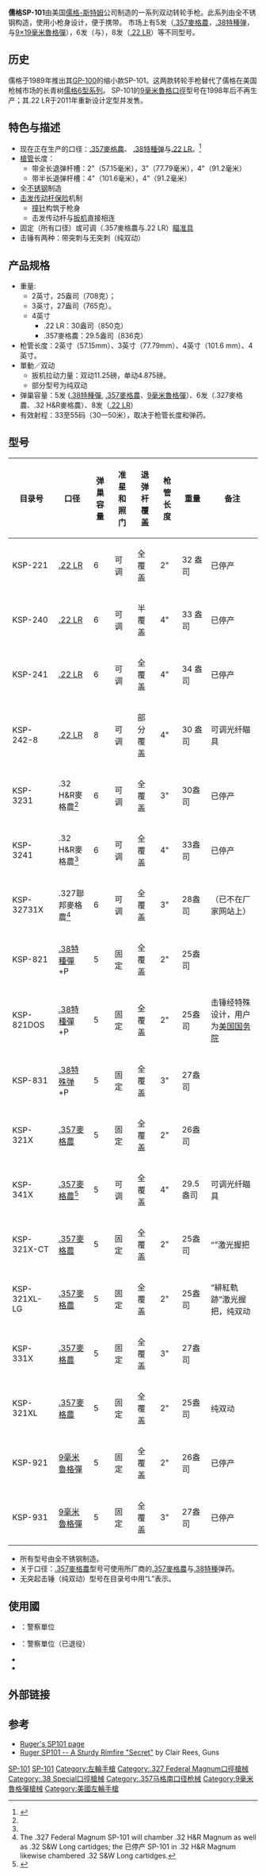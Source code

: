 {{noteTA
|G1=軍事
|G2=長度單位
|G3=Firearms
}}
{{Infobox Weapon
|name = SP101
|image = Image:Sp101corbon.JPG
|image_size= 300px
|caption = SP101
|origin = {{flagcountry|USA}}
|type = [[转轮手枪|转轮手枪]]
<!-- Type selection -->
|is_ranged =yes
<!-- Service history -->
|service = 
|used_by =
|wars = 
<!-- Production history -->
|designer = 
|design_date = 
|manufacturer =[[儒格-斯特姆|儒格-斯特姆]]
|production_date = 1989年—
|number = 
|variants = 见 ''[[#型号|型号]]''
<!-- General specifications -->
|weight = {{convert|25|-|30|oz|abbr=on}}<ref name=Rug>{{cite web|title=Ruger SP101|url=http://www.ruger.com/products/sp101/models.html|publisher=Sturm, Ruger & Co., Inc.|accessdate=7 December 2012|archive-date=2015-04-09|archive-url=https://www.webcitation.org/6XfDatGdJ?url=http://www.ruger.com/products/sp101/models.html|dead-url=no}}</ref>	
|length = {{convert|7.2|in|cm|abbr=on}}<br>{{convert|8|in|cm|abbr=on}}<br>{{convert|9.12|in|cm|abbr=on}}<ref name=Rug/>
|part_length = {{convert|2.25|in|cm|abbr=on}}<br>{{convert|3.06|in|cm|abbr=on}}<br>{{convert|4.2|in|cm|abbr=on}}<ref name=Rug/>
|crew =
<!-- Ranged weapon specifications --> 
|cartridge = [[.22_LR|.22 LR]]<br>[[.38_Special|.38特種弹]]<br>[[.357麥格農|.357麥格農]]<br>{{tsl|en|.327 Federal Magnum|.327聯邦麥格農}}<br>[[9×19mm魯格彈|9×19毫米魯格彈]]（已停产）<br>{{tsl|en|.32 H&R Magnum|.32 H&R麥格農}}（已停产）
|caliber = 
|action = [[扳機|双动]]式
|mode = 連發
|velocity = 
|range = 33—55码（30—50米）
|max_range = 約550码（500米）
|feed = 5／6／8发[[弹巢|弹巢]]<ref name=Rug/>
|sights= [[機械瞄具|機械瞄具]]
}}


'''儒格SP-101'''由美国[[儒格-斯特姆|儒格-斯特姆]]公司制造的一系列双动转轮手枪。此系列由全不锈钢构造，使用小枪身设计，便于携带。 市场上有5发（[[.357麥格農|.357麥格農]]，[[.38_Special|.38特種弹]]，与[[9×19mm魯格彈|9×19毫米魯格彈]]），6发（{{tsl|en|.327 Federal Magnum|.327聯邦麥格農}}与{{tsl|en|.32 H&R Magnum|.32 H&R麥格農}}），8发（[[.22_LR|.22 LR]]）等不同型号。

==历史==
儒格于1989年推出其[[Ruger_GP-100|GP-100]]的缩小款SP-101。这两款转轮手枪替代了儒格在美国枪械市场的长青树[[儒格保安6型左輪手槍|儒格6型系列]]。 SP-101的[[9×19mm魯格彈|9毫米魯格口徑]]型号在1998年后不再生产；其.22 LR于2011年重新设计定型并发售。

==特色与描述==
*现在正在生产的口径：[[.357麥格農|.357麥格農]]、 [[.38_Special|.38特種弹]]与[[.22_LR|.22 LR]]。<ref>{{Cite web |url=http://www.ruger.com/products/sp101/models.html |title=存档副本 |accessdate=2013-08-22 |archive-date=2015-04-09 |archive-url=https://www.webcitation.org/6XfDatGdJ?url=http://www.ruger.com/products/sp101/models.html |dead-url=no }}</ref>
*[[槍管|槍管]]长度：
**带全长退弹杆槽：2{{frac|1|4}}"（57.15毫米），3{{frac|1|16}}"（77.79毫米），4{{frac|1|5}}"（91.2毫米）
**带半长退弹杆槽：4"（101.6毫米），4{{frac|1|5}}"（91.2毫米）
*全[[不锈钢|不锈钢]]制造
*[[保险#击发传动杆|击发传动杆保险]]机制
**[[撞针|撞针]]构筑于枪身
**击发传动杆与[[扳机|扳机]]直接相连
*固定（所有口径）或可调（.357麥格農与.22 LR）[[瞄准具|瞄准具]]
*击锤有两种：带突刺与无突刺（纯双动）

== 产品规格 ==
*重量: 
**2{{frac|1|4}}英寸，25{{frac|1|2}}盎司（708克）；
**3{{frac|1|16}}英寸，27盎司（765克）。
**4{{frac|1|5}}英寸
*** .22 LR：30盎司（850克）
*** .357麥格農：29.5盎司（836克）
*枪管长度：2{{frac|1|4}}英寸（57.15mm）、3{{frac|1|16}}英寸（77.79mm）、4英寸（101.6 mm）、4{{frac|1|5}}英寸。
*單動／双动
**扳机拉动力量：双动11.25磅，单动4.875磅。
**部分型号为纯双动
*弹巢容量：5发 ([[.38特種彈|.38特種彈]], [[.357麥格農|.357麥格農]]、[[9×19mm魯格彈|9毫米魯格彈]]）、6发（.327麥格農、.32 H&R麥格農）、8发（[[.22_LR|.22 LR]]）
*有效射程：33至55码（30—50米），取决于枪管长度和弹药。{{Citation needed|date=January 2010}}

== 型号 ==
{| class="wikitable" border="1"
|-
! 目录号!! 口径 !! 弹巢容量 !! 准星和照门 !! 退弹杆覆盖 !! 枪管长度 !! 重量 !! 备注
|-
! KSP-221
| [[.22_LR|.22 LR]] || 6 || 可调 || 全覆盖 || 2{{frac|1|4}}" || 32 盎司 || 已停产
|-
! KSP-240
|[[.22_LR|.22 LR]] || 6 || 可调 || 半覆盖 || 4" || 33 盎司 || 已停产
|-
! KSP-241
| [[.22_LR|.22 LR]] || 6 || 可调 || 全覆盖 || 4" || 34 盎司 || 已停产
|-
! KSP-242-8
| [[.22_LR|.22 LR]] || 8 || 可调 || 部分覆盖 || 4{{frac|1|5}}" || 30 盎司 || 可调光纤瞄具
|-
! KSP-3231
| .32 H&R麥格農<ref name=".327 Federal Magnum" /> || 6 || 可调 || 全覆盖 || 3{{frac|1|16}}" || 30盎司 || 已停产
|-
! KSP-3241
| .32 H&R麥格農<ref name=".327 Federal Magnum" /> || 6 || 可调 || 全覆盖 || 4" || 33盎司 || 已停产
|-
! KSP-32731X
| .327聯邦麥格農<ref name=".327 Federal Magnum">The .327 Federal Magnum SP-101 will chamber .32 H&R Magnum as well as .32 S&W Long cartidges; the 已停产 SP-101 in .32 H&R Magnum likewise chambered .32 S&W Long cartidges.</ref> || 6 || 可调 || 全覆盖 || 3{{frac|1|16}}" || 28盎司 ||（已不在厂家网站上）
|-
! KSP-821
| [[.38_Special|.38特種彈]] +P || 5 || 固定 || 全覆盖 || 2{{frac|1|4}}" || 25盎司 ||
|-
! KSP-821DOS
| [[.38_Special|.38特種彈]] +P || 5 || 固定 || 全覆盖 || 2{{frac|1|4}}" || 25盎司 || 击锤经特殊设计，用户为[[美国国务院|美国国务院]]
|-
! KSP-831
| [[.38_Special|.38特殊弹]] +P || 5 || 固定 || 全覆盖 || 3{{frac|1|16}}" || 27盎司 ||
|-
! KSP-321X
| [[.357麥格農|.357麥格農]] || 5 || 固定 || 全覆盖 || 2{{frac|1|4}}" || 26盎司 ||
|-
! KSP-341X
| [[.357麥格農|.357麥格農]]<ref>{{cite web|title=SP101 Models|url=http://ruger.com/products/sp101/models.html|publisher=Ruger.com|accessdate=2 May 2012|archive-date=2020-12-09|archive-url=https://web.archive.org/web/20201209190447/https://ruger.com/products/sp101/models.html|dead-url=no}}</ref>  || 5 || 可调 || 全覆盖 || 4{{frac|1|5}}" || 29.5盎司 || 可调光纤瞄具
|-
! KSP-321X-CT
| [[.357麥格農|.357麥格農]] || 5 || 固定 || 全覆盖 || 2{{frac|1|4}}" || 25盎司 || “{{Link-en|緋紅軌跡|Crimson Trace}}”激光握把
|-
! KSP-321XL-LG
| [[.357麥格農|.357麥格農]] || 5 || 固定 || 全覆盖 || 2{{frac|1|4}}" || 25盎司 || “緋紅軌跡”激光握把，纯双动
|-
! KSP-331X 
| [[.357麥格農|.357麥格農]] || 5 || 固定 || 全覆盖 || 3{{frac|1|16}}" || 27盎司 ||
|-
! KSP-321XL
| [[.357麥格農|.357麥格農]] || 5 || 固定 || 全覆盖 || 2{{frac|1|4}}" || 25盎司 || 纯双动
|-
! KSP-921
| [[9×19mm魯格彈|9毫米魯格彈]] || 5 || 固定 || 全覆盖 || 2{{frac|1|4}}" || 26盎司 || 已停产
|-
! KSP-931
| [[9×19mm魯格彈|9毫米魯格彈]] || 5 || 固定 || 全覆盖 || 3{{frac|1|16}}" || 27盎司 || 已停产 
|}

*所有型号由全不锈钢制造。
*关于口径：[[.357麥格農|.357麥格農]]型号可使用所厂商的[[.357麥格農|.357麥格農]]与[[.38_Special|.38特種]]弹药。
*无突起击锤（纯双动）型号在目录号中用“L”表示。

== 使用國 ==
* {{flagcountry|Canada}}：警察單位
* {{flagcountry|France}}：警察單位（已退役）
* {{flagcountry|New Zealand}}
* {{flagcountry|United States}}

==外部链接==
{{reflist}}

==参考==
{{commons|Ruger SP101}}
*[http://www.ruger.com/products/sp101/models.html Ruger's SP101 page] {{WebCite|url=https://www.webcitation.org/6XfDatGdJ?url=http://www.ruger.com/products/sp101/models.html |date=20150409155940 |dateformat=iso }}
*[http://www.accessmylibrary.com/coms2/summary_0286-632567_ITM Ruger SP101 -- A Sturdy Rimfire "Secret"] {{Wayback|url=http://www.accessmylibrary.com/coms2/summary_0286-632567_ITM |date=20081219145618 }} by Clair Rees, Guns

{{Ruger}}

{{DEFAULTSORT:Ruger Sp-101}}
[[Category:儒格转轮手枪|SP-101]]
[[Category:儒格-斯特姆|SP-101]]
[[Category:左輪手槍|Category:左輪手槍]]
[[Category:.327_Federal_Magnum口徑槍械|Category:.327 Federal Magnum口徑槍械]]
[[Category:.38_Special口徑槍械|Category:.38 Special口徑槍械]]
[[Category:.357马格南口径枪械|Category:.357马格南口径枪械]]
[[Category:9毫米魯格彈槍械|Category:9毫米魯格彈槍械]]
[[Category:美國左輪手槍|Category:美國左輪手槍]]